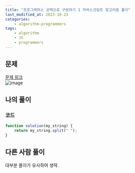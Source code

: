 ```yaml
---
title: "프로그래머스 공백으로 구분하기 1 자바스크립트 알고리즘 풀이"
last_modified_at: 2023-10-23
categories:
    - algorithm-programmers
tags:
    - algorithm
    - JS
    - programmers
---
```


## 문제
[문제 링크](https://school.programmers.co.kr/learn/courses/30/lessons/181869)  
![image](https://github.com/makepin2r/TIL/assets/39889583/d848ade9-caf4-4805-922a-3933b12cd1c2)

## 나의 풀이
### 코드
```javascript
function solution(my_string) {
    return my_string.split(" ");
}
```

## 다른 사람 풀이
대부분 풀이가 유사하여 생략.